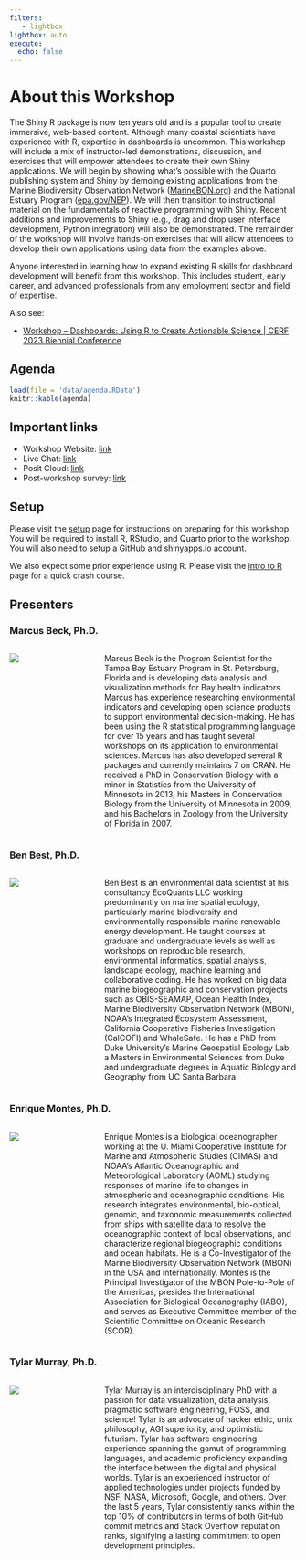 ```yaml
---
filters:
   - lightbox
lightbox: auto
execute:
  echo: false
---
```


# About this Workshop {.unnumbered}

The Shiny R package is now ten years old and is a popular tool to create immersive, web-based content. Although many coastal scientists have experience with R, expertise in dashboards is uncommon. This workshop will include a mix of instructor-led demonstrations, discussion, and exercises that will empower attendees to create their own Shiny applications. We will begin by showing what's possible with the Quarto publishing system and Shiny by demoing existing applications from the Marine Biodiversity Observation Network ([MarineBON.org](https://marineBON.org)) and the National Estuary Program ([epa.gov/NEP](https://www.epa.gov/nep)). We will then transition to instructional material on the fundamentals of reactive programming with Shiny. Recent additions and improvements to Shiny (e.g., drag and drop user interface development, Python integration) will also be demonstrated. The remainder of the workshop will involve hands-on exercises that will allow attendees to develop their own applications using data from the examples above.

Anyone interested in learning how to expand existing R skills for dashboard development will benefit from this workshop. This includes student, early career, and advanced professionals from any employment sector and field of expertise.

Also see:

-   [Workshop -- Dashboards: Using R to Create Actionable Science \| CERF 2023 Biennial Conference](https://conference.cerf.science/2023-workshop--dashboards--using-r-to-create-actionable-science)

## Agenda {.unnumbered}

```r
load(file = 'data/agenda.RData')
knitr::kable(agenda)
```

## Important links {.unnumbered}

* Workshop Website: [link](https://tbep-tech.github.io/shiny-workshop){target="_blank"}
* Live Chat: [link](https://app.gitter.im/#/room/#shiny-workshop:gitter.im){target="_blank"}
* Posit Cloud: [link](https://posit.cloud/content/5544370){target="_blank"}
* Post-workshop survey: [link](https://forms.gle/rhpRWQ5w2Txpqnik7){target="_blank"}

## Setup {.unnumbered}

Please visit the [setup](setup.qmd) page for instructions on preparing for this workshop. You will be required to install R, RStudio, and Quarto prior to the workshop. You will also need to setup a GitHub and shinyapps.io account.

We also expect some prior experience using R. Please visit the [intro to R](rintro.qmd) page for a quick crash course.

## Presenters {.unnumbered}

### Marcus Beck, Ph.D.

::: columns
::: {.column width="30%"}
![](figs/about/headshot_marcus.jpg)
:::

::: {.column .p-right width="70%"}
Marcus Beck is the Program Scientist for the Tampa Bay Estuary Program in St. Petersburg, Florida and is developing data analysis and visualization methods for Bay health indicators. Marcus has experience researching environmental indicators and developing open science products to support environmental decision-making. He has been using the R statistical programming language for over 15 years and has taught several workshops on its application to environmental sciences. Marcus has also developed several R packages and currently maintains 7 on CRAN. He received a PhD in Conservation Biology with a minor in Statistics from the University of Minnesota in 2013, his Masters in Conservation Biology from the University of Minnesota in 2009, and his Bachelors in Zoology from the University of Florida in 2007.
:::
:::

### Ben Best, Ph.D.

::: columns
::: {.column width="30%"}
![](figs/about/headshot_ben.jpg)
:::

::: {.column .p-right width="70%"}
Ben Best is an environmental data scientist at his consultancy EcoQuants LLC working predominantly on marine spatial ecology, particularly marine biodiversity and environmentally responsible marine renewable energy development. He taught courses at graduate and undergraduate levels as well as workshops on reproducible research, environmental informatics, spatial analysis, landscape ecology, machine learning and collaborative coding. He has worked on big data marine biogeographic and conservation projects such as OBIS-SEAMAP, Ocean Health Index, Marine Biodiversity Observation Network (MBON), NOAA's Integrated Ecosystem Assessment, California Cooperative Fisheries Investigation (CalCOFI) and WhaleSafe. He has a PhD from Duke University's Marine Geospatial Ecology Lab, a Masters in Environmental Sciences from Duke and undergraduate degrees in Aquatic Biology and Geography from UC Santa Barbara.
:::
:::

### Enrique Montes, Ph.D.

::: columns
::: {.column width="30%"}
![](figs/about/headshot_enrique.jpg)
:::

::: {.column .p-right width="70%"}
Enrique Montes is a biological oceanographer working at the U. Miami Cooperative Institute for Marine and Atmospheric Studies (CIMAS) and NOAA's Atlantic Oceanographic and Meteorological Laboratory (AOML) studying responses of marine life to changes in atmospheric and oceanographic conditions. His research integrates environmental, bio-optical, genomic, and taxonomic measurements collected from ships with satellite data to resolve the oceanographic context of local observations, and characterize regional biogeographic conditions and ocean habitats. He is a Co-Investigator of the Marine Biodiversity Observation Network (MBON) in the USA and internationally. Montes is the Principal Investigator of the MBON Pole-to-Pole of the Americas, presides the International Association for Biological Oceanography (IABO), and serves as Executive Committee member of the Scientific Committee on Oceanic Research (SCOR).
:::
:::

### Tylar Murray, Ph.D.

::: columns
::: {.column width="30%"}
![](figs/about/headshot_tylar.jpg)
:::

::: {.column .p-right width="70%"}
Tylar Murray is an interdisciplinary PhD with a passion for data visualization, data analysis, pragmatic software engineering, FOSS, and science! Tylar is an advocate of hacker ethic, unix philosophy, AGI superiority, and optimistic futurism. Tylar has software engineering experience spanning the gamut of programming languages, and academic proficiency expanding the interface between the digital and physical worlds. Tylar is an experienced instructor of applied technologies under projects funded by NSF, NASA, Microsoft, Google, and others. Over the last 5 years, Tylar consistently ranks within the top 10% of contributors in terms of both GitHub commit metrics and Stack Overflow reputation ranks, signifying a lasting commitment to open development principles.
:::
:::
